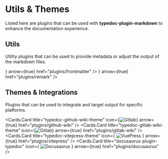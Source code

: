 
# Utils & Themes

Listed here are plugins that can be used with **typedoc-plugin-markdown** to enhance the documentation experience.

## Utils

Utility plugins that can be used to provide metadata or adjust the output of the markdown files.

<Cards num={2}>
  <Cards.Card
    title="typedoc-plugin-frontmatter"
    icon={<FontAwesomeIcon icon={faBook} />}
    arrow={true}
    href="plugins/frontmatter"
  />
  <Cards.Card
    title="typedoc-plugin-remark"
    icon={<FontAwesomeIcon icon={faFileLines} />}
    arrow={true}
    href="plugins/remark"
  />
</Cards>

## Themes & Integrations

Plugins that can be used to integrate and target output for specific platforms.

<Cards num={2}>

  <Cards.Card
    title="typedoc-github-wiki-theme"
    icon={<Image src="/logos/github-logo.svg" alt="Gitlab" width={26} height={26} />}
    arrow={true}
    href="plugins/github-wiki"
  />
  <Cards.Card
    title="typedoc-gitlab-wiki-theme"
    icon={<Image src="/logos/gitlab-logo.png" alt="Gitlab" width={26} height={26} />}
    arrow={true}
    href="plugins/gitlab-wiki"
  />
    <Cards.Card
    title="typedoc-vitepress-theme"
    icon={
      <Image src="/logos/vuepress-logo.png" alt="VuePress" width={26} height={26} />
    }
    arrow={true}
    href="plugins/vitepress"
  />
  <Cards.Card
    title="docusaurus-plugin-typedoc"
    icon={
      <Image
        src="/logos/docusaurus-logo.svg"
        alt="Docusaurus"
        width={26}
        height={26}
      />
    }
    arrow={true}
    href="plugins/docusaurus"
  />
</Cards>
